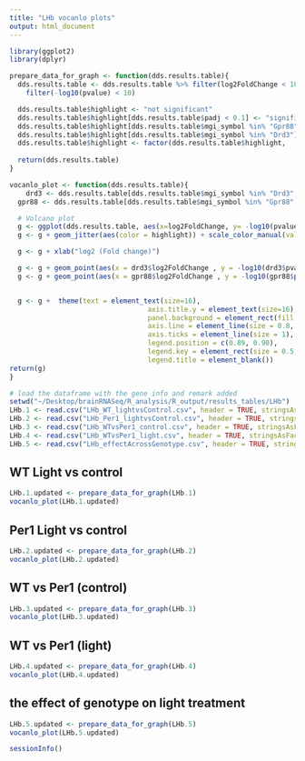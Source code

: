```yaml
---
title: "LHb vocanlo plots"
output: html_document
---
```


```r
library(ggplot2)
library(dplyr)

prepare_data_for_graph <- function(dds.results.table){
  dds.results.table <- dds.results.table %>% filter(log2FoldChange < 10 & log2FoldChange > -10) %>%
	filter(-log10(pvalue) < 10)

  dds.results.table$highlight <- "not significant"
  dds.results.table$highlight[dds.results.table$padj < 0.1] <- "significant"
  dds.results.table$highlight[dds.results.table$mgi_symbol %in% "Gpr88"] <- "Gpr88"
  dds.results.table$highlight[dds.results.table$mgi_symbol %in% "Drd3"] <- "Drd3"
  dds.results.table$highlight <- factor(dds.results.table$highlight, 
																			  levels = c("not significant", "significant", "Drd3", "Gpr88"))
  return(dds.results.table)
}

```

```r

vocanlo_plot <- function(dds.results.table){
	drd3 <- dds.results.table[dds.results.table$mgi_symbol %in% "Drd3",]
  gpr88 <- dds.results.table[dds.results.table$mgi_symbol %in% "Gpr88",]

  # Volcano plot
  g <- ggplot(dds.results.table, aes(x=log2FoldChange, y= -log10(pvalue)))
  g <- g + geom_jitter(aes(color = highlight)) + scale_color_manual(values = c("grey", "black", "red", "green"))

  g <- g + xlab("log2 (Fold change)")

  g <- g + geom_point(aes(x = drd3$log2FoldChange , y = -log10(drd3$pvalue)), color = "red")
  g <- g + geom_point(aes(x = gpr88$log2FoldChange , y = -log10(gpr88$pvalue)), color = "green")


  g <- g +  theme(text = element_text(size=16),
								  axis.title.y = element_text(size=16),
								  panel.background = element_rect(fill = NA),
								  axis.line = element_line(size = 0.8, colour = "black"),
								  axis.ticks = element_line(size = 1),
								  legend.position = c(0.89, 0.90),
								  legend.key = element_rect(size = 0.5, fill = "white", colour = "black"),
								  legend.title = element_blank()) 
return(g)
}
```

```r
# load the dataframe with the gene info and remark added
setwd("~/Desktop/brainRNASeq/R_analysis/R_output/results_tables/LHb")
LHb.1 <- read.csv("LHb_WT_lightvsControl.csv", header = TRUE, stringsAsFactors = FALSE)
LHb.2 <- read.csv("LHb_Per1_lightvsControl.csv", header = TRUE, stringsAsFactors = FALSE)
LHb.3 <- read.csv("LHb_WTvsPer1_control.csv", header = TRUE, stringsAsFactors = FALSE)
LHb.4 <- read.csv("LHb_WTvsPer1_light.csv", header = TRUE, stringsAsFactors = FALSE)
LHb.5 <- read.csv("LHb_effectAcrossGenotype.csv", header = TRUE, stringsAsFactors = FALSE)
```

## WT Light vs control
```r
LHb.1.updated <- prepare_data_for_graph(LHb.1)
vocanlo_plot(LHb.1.updated)
```

## Per1 Light vs control
```r
LHb.2.updated <- prepare_data_for_graph(LHb.2)
vocanlo_plot(LHb.2.updated)
```

## WT vs Per1 (control)
```r
LHb.3.updated <- prepare_data_for_graph(LHb.3)
vocanlo_plot(LHb.3.updated)
```

## WT vs Per1 (light)
```r
LHb.4.updated <- prepare_data_for_graph(LHb.4)
vocanlo_plot(LHb.4.updated)
```

## the effect of genotype on light treatment
```r
LHb.5.updated <- prepare_data_for_graph(LHb.5)
vocanlo_plot(LHb.5.updated)
```

```r
sessionInfo()
```

